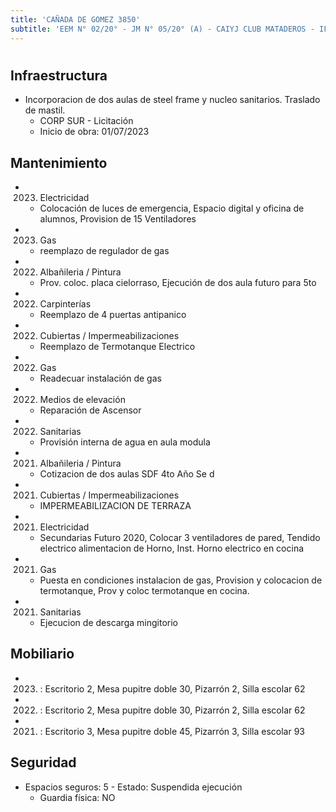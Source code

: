 ```yaml
---
title: 'CAÑADA DE GOMEZ 3850'
subtitle: 'EEM N° 02/20° - JM N° 05/20° (A) - CAIYJ CLUB MATADEROS - IFTS N° 02'
---
```


#
## Infraestructura

* Incorporacion de dos aulas de steel frame y nucleo sanitarios. Traslado de mastil. 
    + CORP SUR - Licitación 
    + Inicio de obra: 01/07/2023 






## Mantenimiento

*  (2023) Electricidad 
    + Colocación de luces de emergencia, Espacio digital y oficina de alumnos, Provision de 15 Ventiladores

*  (2023) Gas 
    + reemplazo de regulador de gas

*  (2022) Albañileria / Pintura 
    + Prov. coloc. placa cielorraso, Ejecución de dos aula futuro para 5to

*  (2022) Carpinterías 
    + Reemplazo de 4 puertas antipanico

*  (2022) Cubiertas / Impermeabilizaciones 
    + Reemplazo de Termotanque Electrico

*  (2022) Gas 
    + Readecuar instalación de gas

*  (2022) Medios de elevación 
    + Reparación de Ascensor

*  (2022) Sanitarias 
    + Provisión interna de agua en aula modula

*  (2021) Albañileria / Pintura 
    + Cotizacion de dos aulas SDF 4to Año Se d

*  (2021) Cubiertas / Impermeabilizaciones 
    + IMPERMEABILIZACION DE TERRAZA

*  (2021) Electricidad 
    + Secundarias Futuro 2020, Colocar 3 ventiladores de pared, Tendido electrico alimentacion de Horno, Inst. Horno electrico en cocina

*  (2021) Gas 
    + Puesta en condiciones instalacion de gas, Provision y colocacion de termotanque, Prov y coloc  termotanque en cocina.

*  (2021) Sanitarias 
    + Ejecucion de descarga mingitorio





## Mobiliario

*  (2023) : Escritorio 2, Mesa pupitre doble 30, Pizarrón 2, Silla escolar 62 

*  (2022) : Escritorio 2, Mesa pupitre doble 30, Pizarrón 2, Silla escolar 62 

*  (2021) : Escritorio 3, Mesa pupitre doble 45, Pizarrón 3, Silla escolar 93 





## Seguridad

*  Espacios seguros: 5 - Estado: Suspendida ejecución 
    + Guardia física: NO



